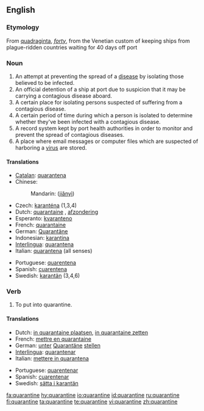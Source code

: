 ==English==

===Etymology===
From {{L.}} [[quadraginta]], ''[[forty]]'', from the Venetian custom of keeping ships from plague-ridden countries waiting for 40 days off port

===Noun===
{{en-noun}}

# An attempt at preventing the spread of a [[disease]] by isolating those believed to be infected.
# An official detention of a ship at port due to suspicion that it may be carrying a contagious disease aboard.
# A certain place for isolating persons suspected of suffering from a contagious disease.
# A certain period of time during which a person is isolated to determine whether they've been infected with a contagious disease.
# A record system kept by port health authorities in order to monitor and prevent the spread of contagious diseases.
# A place where email messages or computer files which are suspected of harboring a [[virus]] are stored.

====Translations====
{{top}}
* [[Catalan]]: [[quarantena]] {{f}}
* Chinese:
*: Mandarin: {{zh-ts|檢疫|检疫}} ([[jiǎnyì]])
* Czech: [[karanténa]] {{f}} (1,3,4)
* Dutch: [[quarantaine]] {{f}}, [[afzondering]] {{f}}
* Esperanto: [[kvaranteno]]
* French: [[quarantaine]] {{f}}
* German: [[Quarantäne]] {{f}}
* Indonesian: [[karantina]]
* [[Interlingua]]: [[quarantena]]
* Italian: [[quarantena#Italian|quarantena]] {{f}} (all senses)
{{mid}}
* Portuguese: [[quarentena]] {{f}}
* Spanish: [[cuarentena]] {{f}}
* Swedish: [[karantän]] {{c}} (3,4,6)
{{bottom}}

===Verb===
{{en-verb|quarantin|ing}}

# To put into quarantine.

====Translations====
{{top}}
* Dutch: [[in quarantaine plaatsen]], [[in quarantaine zetten]]
* French: [[mettre en quarantaine]]
* German: [[unter]] [[Quarantäne]] [[stellen]]
* [[Interlingua]]: [[quarantenar]]
* Italian: [[mettere in quarantena]]
{{mid}}
* Portuguese: [[quarentenar]]
* Spanish: [[cuarentenar]]
* Swedish: [[sätta i karantän]]
{{bottom}}

[[fa:quarantine]]
[[hy:quarantine]]
[[io:quarantine]]
[[id:quarantine]]
[[ru:quarantine]]
[[fi:quarantine]]
[[ta:quarantine]]
[[te:quarantine]]
[[vi:quarantine]]
[[zh:quarantine]]